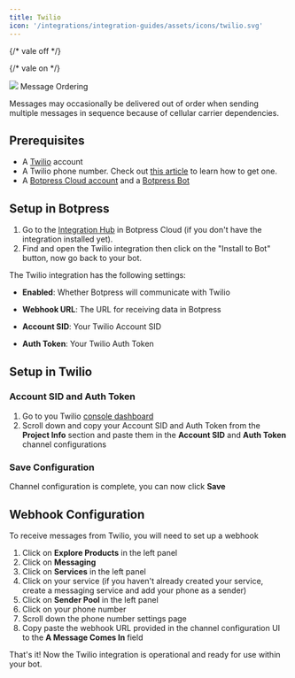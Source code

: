 ```yaml
---
title: Twilio
icon: '/integrations/integration-guides/assets/icons/twilio.svg'
---
```


{/* vale off */}


{/* vale on */}

<OpenInHub integration={integrationVersions.twilio}/>



<img src="./assets/twilio.png" />

<Warning>
Message Ordering

Messages may occasionally be delivered out of order when sending multiple messages in sequence because of cellular carrier dependencies.
</Warning>

## Prerequisites

* A [Twilio](https://www.twilio.com/) account
* A Twilio phone number. Check out [this article](https://support.twilio.com/hc/en-us/articles/223135247-How-to-Search-for-and-Buy-a-Twilio-Phone-Number-from-Console) to learn how to get one.
* A [Botpress Cloud account](https://sso.botpress.cloud) and a [Botpress Bot](/learn/get-started/quick-start)

## Setup in Botpress

1. Go to the [Integration Hub](https://app.botpress.cloud/hub) in Botpress Cloud (if you don't have the integration installed yet).
2. Find and open the Twilio integration then click on the "Install to Bot" button, now go back to your bot.

The Twilio integration has the following settings:

* **Enabled**: Whether Botpress will communicate with Twilio

* **Webhook URL**: The URL for receiving data in Botpress

* **Account SID**: Your Twilio Account SID

* **Auth Token**: Your Twilio Auth Token

## Setup in Twilio

### Account SID and Auth Token

1. Go to you Twilio [console dashboard](https://console.twilio.com/?frameUrl=/console)
2. Scroll down and copy your Account SID and Auth Token from the **Project Info** section and paste them in the **Account SID** and **Auth Token** channel configurations

### Save Configuration

Channel configuration is complete, you can now click **Save**

## Webhook Configuration

To receive messages from Twilio, you will need to set up a webhook

1. Click on **Explore Products** in the left panel
2. Click on **Messaging**
3. Click on **Services** in the left panel
4. Click on your service (if you haven't already created your service, create a messaging service and add your phone as a sender)
5. Click on **Sender Pool** in the left panel
6. Click on your phone number
7. Scroll down the phone number settings page
8. Copy paste the webhook URL provided in the channel configuration UI to the **A Message Comes In** field

That's it! Now the Twilio integration is operational and ready for use within your bot.
